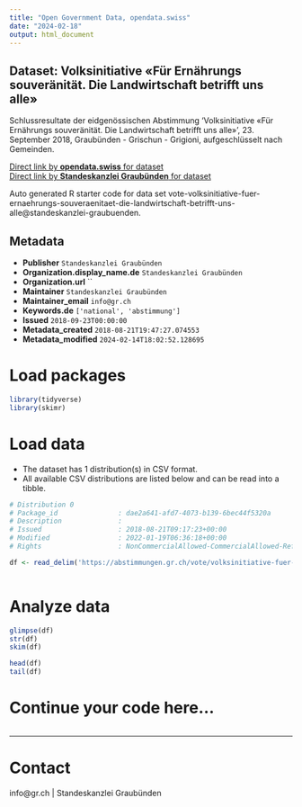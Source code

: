 ```yaml
---
title: "Open Government Data, opendata.swiss"
date: "2024-02-18"
output: html_document
---
```


## Dataset: Volksinitiative «Für Ernährungs souveränität. Die Landwirtschaft betrifft uns alle»

Schlussresultate der eidgenössischen Abstimmung 'Volksinitiative «Für Ernährungs souveränität. Die Landwirtschaft betrifft uns alle»', 23. September 2018, Graubünden - Grischun - Grigioni, aufgeschlüsselt nach Gemeinden.

[Direct link by **opendata.swiss** for dataset](https://opendata.swiss/de/dataset/volksinitiative-fur-ernahrungs-souveranitat-die-landwirtschaft-betrifft-uns-alle)<br>
[Direct link by **Standeskanzlei Graubünden** for dataset](https://abstimmungen.gr.ch/vote/volksinitiative-fuer-ernaehrungs-souveraenitaet-die-landwirtschaft-betrifft-uns-alle/data)

Auto generated R starter code for data set vote-volksinitiative-fuer-ernaehrungs-souveraenitaet-die-landwirtschaft-betrifft-uns-alle@standeskanzlei-graubuenden.

## Metadata

- **Publisher** `Standeskanzlei Graubünden`
- **Organization.display_name.de** `Standeskanzlei Graubünden`
- **Organization.url** ``
- **Maintainer** `Standeskanzlei Graubünden`
- **Maintainer_email** `info@gr.ch`
- **Keywords.de** `['national', 'abstimmung']`
- **Issued** `2018-09-23T00:00:00`
- **Metadata_created** `2018-08-21T19:47:27.074553`
- **Metadata_modified** `2024-02-14T18:02:52.128695`


# Load packages

```r

library(tidyverse)
library(skimr)

```

# Load data

-   The dataset has 1 distribution(s) in CSV format.
-   All available CSV distributions are listed below and can be read into a tibble.

```r

# Distribution 0
# Package_id               : dae2a641-afd7-4073-b139-6bec44f5320a
# Description              : 
# Issued                   : 2018-08-21T09:17:23+00:00
# Modified                 : 2022-01-19T06:36:18+00:00
# Rights                   : NonCommercialAllowed-CommercialAllowed-ReferenceRequired

df <- read_delim('https://abstimmungen.gr.ch/vote/volksinitiative-fuer-ernaehrungs-souveraenitaet-die-landwirtschaft-betrifft-uns-alle/data-csv')



```

# Analyze data

```r

glimpse(df)
str(df)
skim(df)

head(df)
tail(df)

```

# Continue your code here...

```r

```

------------------------------------------------------------------------

# Contact

info@gr.ch | Standeskanzlei Graubünden
